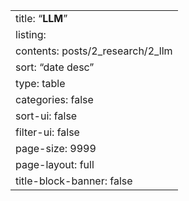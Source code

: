 ---
title: "**LLM**"
listing:
  contents: posts/2_research/2_llm
  sort: "date desc"
  type: table
  categories: false
  sort-ui: false
  filter-ui: false
  page-size: 9999
page-layout: full
title-block-banner: false
---